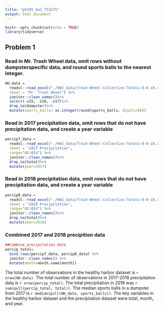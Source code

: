 ```yaml
---
title: "p8105_hw2_TS3175"
output: html_document
---
```


```r
knitr::opts_chunk$set(echo = TRUE)
library(tidyverse)
```
## Problem 1 
### Read in Mr. Trash Wheel data, omit rows without dumpsterspecific data, and round sports balls to the nearest integer.
```r
HH_data = 
  readxl::read_excel("./HW2_data/Trash-Wheel-Collection-Totals-8-6-19.xlsx", 
  sheet = "Mr. Trash Wheel") %>% 
  janitor::clean_names()%>% 
  select(-x15, -x16, -x17)%>% 
  drop_na(dumpster)%>% 
  mutate(sports_balls= as.integer(round(sports_balls, digits=0)))
```
### Read in 2017 precipitation data, omit rows that do not have precipitation data, and create a year variable
```r
percip7_data = 
  readxl::read_excel("./HW2_data/Trash-Wheel-Collection-Totals-8-6-19.xlsx", 
  sheet = "2017 Precipitation",
  range="A2:B14") %>% 
  janitor::clean_names()%>% 
  drop_na(total)%>% 
  mutate(year=2017)
```
### Read in 2018 precipitation data, omit rows that do not have precipitation data, and create a year variable
```r
percip8_data = 
  readxl::read_excel("./HW2_data/Trash-Wheel-Collection-Totals-8-6-19.xlsx", 
  sheet = "2018 Precipitation",
  range="A2:B14") %>% 
  janitor::clean_names()%>% 
  drop_na(total)%>% 
  mutate(year=2018)
```
### Combined 2017 and 2018 precipition data 
```r
##Combine precipitation data
percip_total=
  bind_rows(percip7_data, percip8_data) %>% 
  janitor::clean_names() %>% 
  mutate(month=month.name[month])
```
The total number of observations in the healthy harbor dataset is `r nrow(HH_data)`. The total number of observations in 2017-2018 precipitation data is `r nrow(percip_total)`. The total precipitation in 2018 was `r sum(pull(percip_total, total))`. The median sports balls in a dumpster from 2017 is `r median(pull(HH_data, sports_balls))`. The key variables in the healthy harbor dataset and the precipitation dataset were total, month, and year.


